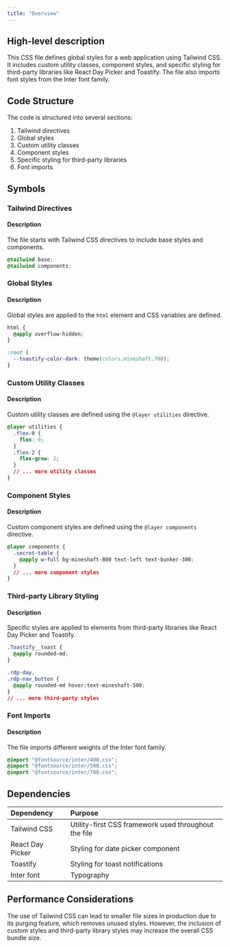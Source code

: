 ```yaml
---
title: "Overview"
---
```


## High-level description
This CSS file defines global styles for a web application using Tailwind CSS. It includes custom utility classes, component styles, and specific styling for third-party libraries like React Day Picker and Toastify. The file also imports font styles from the Inter font family.

## Code Structure
The code is structured into several sections:
1. Tailwind directives
2. Global styles
3. Custom utility classes
4. Component styles
5. Specific styling for third-party libraries
6. Font imports

## Symbols

### Tailwind Directives
#### Description
The file starts with Tailwind CSS directives to include base styles and components.

```css
@tailwind base;
@tailwind components;
```

### Global Styles
#### Description
Global styles are applied to the `html` element and CSS variables are defined.

```css
html {
  @apply overflow-hidden;
}

:root {
  --toastify-color-dark: theme(colors.mineshaft.700);
}
```

### Custom Utility Classes
#### Description
Custom utility classes are defined using the `@layer utilities` directive.

```css
@layer utilities {
  .flex-0 {
    flex: 0;
  }
  .flex-2 {
    flex-grow: 2;
  }
  // ... more utility classes
}
```

### Component Styles
#### Description
Custom component styles are defined using the `@layer components` directive.

```css
@layer components {
  .secret-table {
    @apply w-full bg-mineshaft-800 text-left text-bunker-300;
  }
  // ... more component styles
}
```

### Third-party Library Styling
#### Description
Specific styles are applied to elements from third-party libraries like React Day Picker and Toastify.

```css
.Toastify__toast {
  @apply rounded-md;
}

.rdp-day,
.rdp-nav_button {
  @apply rounded-md hover:text-mineshaft-500;
}
// ... more third-party styles
```

### Font Imports
#### Description
The file imports different weights of the Inter font family.

```css
@import "@fontsource/inter/400.css";
@import "@fontsource/inter/500.css";
@import "@fontsource/inter/700.css";
```

## Dependencies
| Dependency | Purpose |
|:-----------|:--------|
| Tailwind CSS | Utility-first CSS framework used throughout the file |
| React Day Picker | Styling for date picker component |
| Toastify | Styling for toast notifications |
| Inter font | Typography |

## Performance Considerations
The use of Tailwind CSS can lead to smaller file sizes in production due to its purging feature, which removes unused styles. However, the inclusion of custom styles and third-party library styles may increase the overall CSS bundle size.